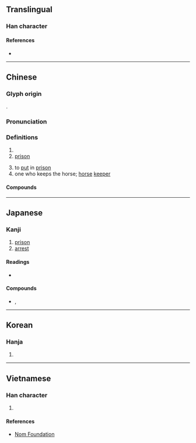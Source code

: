 {{character info}}
==Translingual==

===Han character===
{{Han char|rn=31|rad=囗|as=07|sn=10|four=60601|canj=WMMR|ids=⿴囗吾}}

====References====
* {{Han ref|kx=0219.010|dkj=04775|dj=0446.230|hdz=10719.010|uh=5704|ud=22276|bh=AE46|bd=44614}}

----

==Chinese==
{{zh-forms}}

===Glyph origin===
{{Han etym}}
{{Han compound|囗|吾|c1=s|c2=p|t1=enclosure|ls=psc}}.

===Pronunciation===
{{zh-pron
|m=yǔ
|c=jyu5
|h=pfs=
|md=
|mn=
|w=
|mc=y
|oc=y
|cat=
}}

===Definitions===
{{zh-hanzi}}

# {{zh-alt-form|禦}}
# [[prison]]
#: {{zh-alt-inline|圉}}
# to [[put]] in [[prison]]
# one who keeps the horse; [[horse]] [[keeper]]
#: {{zh-alt-inline|圉}}

====Compounds====
{{zh-der|囹圄|犴圄|草滿囹圄}}

----

==Japanese==

===Kanji===
{{ja-kanji|grade=9|rs=囗07}}

# [[prison]]
# [[arrest]]

====Readings====
* {{ja-readings
|goon=ご
|kanon=ぎょ
|kun=ひとや-
}}

====Compounds====
* {{ja-r|囹%圄|れい%ぎょ}}, {{ja-r|囹%圄|れい%ご}}

----

==Korean==

===Hanja===
{{ko-hanja|hangeul=어|rv=eo|mr=ŏ}}

# {{rfdef|ko|sort=囗07}}

----

==Vietnamese==

===Han character===
{{vi-hantu|[[ngữ]], [[vũ]]|rs=囗07}}

# {{rfdef|vi|sort=囗07}}

====References====
* [http://nomfoundation.org/common/nom_details.php?codepoint=5704 Nom Foundation]